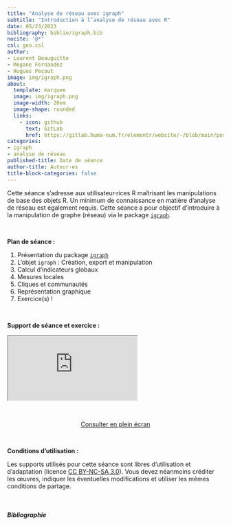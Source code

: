 ```yaml
---
title: "Analyse de réseau avec igraph"
subtitle: "Introduction à l’analyse de réseau avec R"
date: 05/23/2023
bibliography: biblio/igraph.bib
nocite: '@*'
csl: geo.csl
author: 
- Laurent Beauguitte
- Megane Fernandez
- Hugues Pecout
image: img/igraph.png
about:
  template: marquee
  image: img/igraph.png
  image-width: 20em
  image-shape: rounded
  links:
    - icon: github
      text: GitLab
      href: https://gitlab.huma-num.fr/elementr/website/-/blob/main/posts/seance7_igraph.qmd
categories: 
- igraph
- analyse de réseau
published-title: Date de séance
author-title: Auteur·es
title-block-categories: false
---
```




Cette séance s'adresse aux utilisateur·rices R maîtrisant les manipulations de base des objets R. Un minimum de connaissance en matière d'analyse de réseau est également requis. Cette séance a pour objectif d'introduire à la manipulation de graphe (réseau) via le package [`igraph`](https://r.igraph.org/). 


\

**Plan de séance :**

1.  Présentation du package [`igraph`](https://r.igraph.org/)    
2.  L'objet `igraph` : Création, export et manipulation    
3.  Calcul d'indicateurs globaux    
4.  Mesures locales
5.  Cliques et communautés
6.  Représentation graphique
5.  Exercice(s) !

\



**Support de séance et exercice :**

::: quartodoc
<iframe class="slide2" src="https://elementr.gitpages.huma-num.fr/session_reseau/intro_reseau_igraph/">

</iframe>
:::

\

<center><a href="https://elementr.gitpages.huma-num.fr/session_reseau/intro_reseau_igraph/" class="btn btn-outline-success" role="button" aria-disabled="true"><i class="bi bi-eye"></i> Consulter en plein écran</a></center>



\

**Conditions d'utilisation :**

Les supports utilisés pour cette séance sont libres d'utilisation et d'adaptation (licence [CC BY-NC-SA 3.0](https://creativecommons.org/licenses/by-nc-sa/3.0/fr/)). Vous devez néanmoins créditer les œuvres, indiquer les éventuelles modifications et utiliser les mêmes conditions de partage.

\

##### Bibliographie

::: {#refs}
:::
